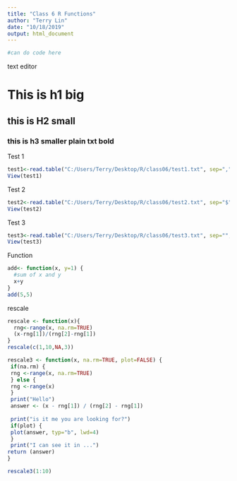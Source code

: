 ```yaml
---
title: "Class 6 R Functions"
author: "Terry Lin"
date: "10/18/2019"
output: html_document
---
```

```r
#can do code here
```
text editor

# This is h1 big

## this is H2 small

### this is h3 smaller plain txt **bold**

Test 1
```r
test1<-read.table("C:/Users/Terry/Desktop/R/class06/test1.txt", sep=",",header=TRUE)
View(test1)
```

Test 2
```r
test2<-read.table("C:/Users/Terry/Desktop/R/class06/test2.txt", sep="$",header=TRUE)
View(test2)
```

Test 3
```r
test3<-read.table("C:/Users/Terry/Desktop/R/class06/test3.txt", sep="",row.names="V1")
View(test3)
```

Function
```r
add<- function(x, y=1) {
  #sum of x and y
  x+y
}
add(5,5)
```
rescale
```r
rescale <- function(x){
  rng<-range(x, na.rm=TRUE)
  (x-rng[1])/(rng[2]-rng[1])
}
rescale(c(1,10,NA,3))

```


```r
rescale3 <- function(x, na.rm=TRUE, plot=FALSE) {
 if(na.rm) {
 rng <-range(x, na.rm=TRUE)
 } else {
 rng <-range(x)
 }
 print("Hello")
 answer <- (x - rng[1]) / (rng[2] - rng[1])
 
 print("is it me you are looking for?")
 if(plot) {
 plot(answer, typ="b", lwd=4)
 }
 print("I can see it in ...")
return (answer)
}

rescale3(1:10)


```

